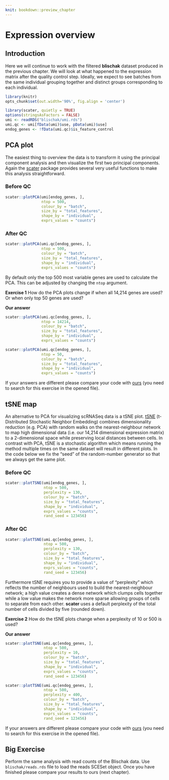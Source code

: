 ```yaml
---
knit: bookdown::preview_chapter
---
```


# Expression overview

## Introduction

Here we will continue to work with the filtered __blischak__ dataset produced in the previous chapter. We will look at what happened to the expression matrix after the quality control step. Ideally, we expect to see batches from the same individual grouping together and distinct groups corresponding to each individual. 

```r
library(knitr)
opts_chunk$set(out.width='90%', fig.align = 'center')
```

```r
library(scater, quietly = TRUE)
options(stringsAsFactors = FALSE)
umi <- readRDS("blischak/umi.rds")
umi.qc <- umi[fData(umi)$use, pData(umi)$use]
endog_genes <- !fData(umi.qc)$is_feature_control
```

## PCA plot

The easiest thing to overview the data is to transform it using the principal component analysis and then visualize the first two principal components. Again the [scater](https://github.com/davismcc/scater) package provides several very useful functions to make this analysis straightforward. 

### Before QC

```r
scater::plotPCA(umi[endog_genes, ],
                ntop = 500,
                colour_by = "batch",
                size_by = "total_features",
                shape_by = "individual",
                exprs_values = "counts")
```

### After QC

```r
scater::plotPCA(umi.qc[endog_genes, ],
                ntop = 500,
                colour_by = "batch",
                size_by = "total_features",
                shape_by = "individual",
                exprs_values = "counts")
```

By default only the top 500 most variable genes are used to calculate the PCA. This can be adjusted by changing the `ntop` argument. 

__Exercise 1__
How do the PCA plots change if when all 14,214 genes are used? Or when only top 50 genes are used?

__Our answer__

```r
scater::plotPCA(umi.qc[endog_genes, ],
                ntop = 14214,
                colour_by = "batch",
                size_by = "total_features",
                shape_by = "individual",
                exprs_values = "counts")
```

```r
scater::plotPCA(umi.qc[endog_genes, ],
                ntop = 50,
                colour_by = "batch",
                size_by = "total_features",
                shape_by = "individual",
                exprs_values = "counts")
```

If your answers are different please compare your code with [ours](https://github.com/hemberg-lab/scRNA.seq.course/blob/master/07-exprs-overview.Rmd) (you need to search for this exercise in the opened file).

## tSNE map

An alternative to PCA for visualizing scRNASeq data is a tSNE plot. [tSNE](https://lvdmaaten.github.io/tsne/) (t-Distributed Stochastic Neighbor Embedding) combines dimensionality reduction (e.g. PCA) with random walks on the nearest-neighbour network to map high dimensional data (i.e. our 14,214 dimensional expression matrix) to a 2-dimensional space while preserving local distances between cells. In contrast with PCA, tSNE is a stochastic algorithm which means running the method multiple times on the same dataset will result in different plots. In the code below we fix the "seed" of the random-number generator so that we always get the same plot. 



### Before QC

```r
scater::plotTSNE(umi[endog_genes, ],
                 ntop = 500,
                 perplexity = 130,
                 colour_by = "batch",
                 size_by = "total_features",
                 shape_by = "individual",
                 exprs_values = "counts",
                 rand_seed = 123456)
```

### After QC

```r
scater::plotTSNE(umi.qc[endog_genes, ],
                 ntop = 500,
                 perplexity = 130,
                 colour_by = "batch",
                 size_by = "total_features",
                 shape_by = "individual",
                 exprs_values = "counts",
                 rand_seed = 123456)
```

Furthermore tSNE requires you to provide a value of "perplexity" which reflects the number of neighbours used to build the nearest-neighbour network; a high value creates a dense network which clumps cells together while a low value makes the network more sparse allowing groups of cells to separate from each other. __scater__ uses a default perplexity of the total number of cells divided by five (rounded down).

__Exercise 2__
How do the tSNE plots change when a perplexity of 10 or 500 is used?

__Our answer__

```r
scater::plotTSNE(umi.qc[endog_genes, ],
                 ntop = 500,
                 perplexity = 10,
                 colour_by = "batch",
                 size_by = "total_features",
                 shape_by = "individual",
                 exprs_values = "counts",
                 rand_seed = 123456)
```

```r
scater::plotTSNE(umi.qc[endog_genes, ],
                 ntop = 500,
                 perplexity = 400,
                 colour_by = "batch",
                 size_by = "total_features",
                 shape_by = "individual",
                 exprs_values = "counts",
                 rand_seed = 123456)
```

If your answers are different please compare your code with [ours](https://github.com/hemberg-lab/scRNA.seq.course/blob/master/07-exprs-overview.Rmd) (you need to search for this exercise in the opened file).

## Big Exercise

Perform the same analysis with read counts of the Blischak data. Use `blischak/reads.rds` file to load the reads SCESet object. Once you have finished please compare your results to ours (next chapter).
